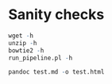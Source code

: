 # Sanity checks 

```r

wget -h
unzip -h
bowtie2 -h
run_pipeline.pl -h

pandoc test.md -o test.html

```



